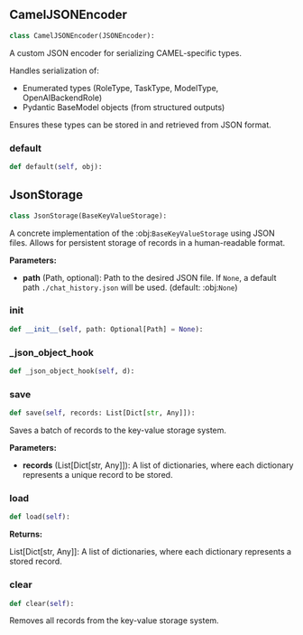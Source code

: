<a id="camel.storages.key_value_storages.json"></a>

<a id="camel.storages.key_value_storages.json.CamelJSONEncoder"></a>

## CamelJSONEncoder

```python
class CamelJSONEncoder(JSONEncoder):
```

A custom JSON encoder for serializing CAMEL-specific types.

Handles serialization of:
- Enumerated types (RoleType, TaskType, ModelType, OpenAIBackendRole)
- Pydantic BaseModel objects (from structured outputs)

Ensures these types can be stored in and retrieved from JSON format.

<a id="camel.storages.key_value_storages.json.CamelJSONEncoder.default"></a>

### default

```python
def default(self, obj):
```

<a id="camel.storages.key_value_storages.json.JsonStorage"></a>

## JsonStorage

```python
class JsonStorage(BaseKeyValueStorage):
```

A concrete implementation of the :obj:`BaseKeyValueStorage` using JSON
files. Allows for persistent storage of records in a human-readable format.

**Parameters:**

- **path** (Path, optional): Path to the desired JSON file. If `None`, a default path `./chat_history.json` will be used. (default: :obj:`None`)

<a id="camel.storages.key_value_storages.json.JsonStorage.__init__"></a>

### __init__

```python
def __init__(self, path: Optional[Path] = None):
```

<a id="camel.storages.key_value_storages.json.JsonStorage._json_object_hook"></a>

### _json_object_hook

```python
def _json_object_hook(self, d):
```

<a id="camel.storages.key_value_storages.json.JsonStorage.save"></a>

### save

```python
def save(self, records: List[Dict[str, Any]]):
```

Saves a batch of records to the key-value storage system.

**Parameters:**

- **records** (List[Dict[str, Any]]): A list of dictionaries, where each dictionary represents a unique record to be stored.

<a id="camel.storages.key_value_storages.json.JsonStorage.load"></a>

### load

```python
def load(self):
```

**Returns:**

  List[Dict[str, Any]]: A list of dictionaries, where each dictionary
represents a stored record.

<a id="camel.storages.key_value_storages.json.JsonStorage.clear"></a>

### clear

```python
def clear(self):
```

Removes all records from the key-value storage system.
